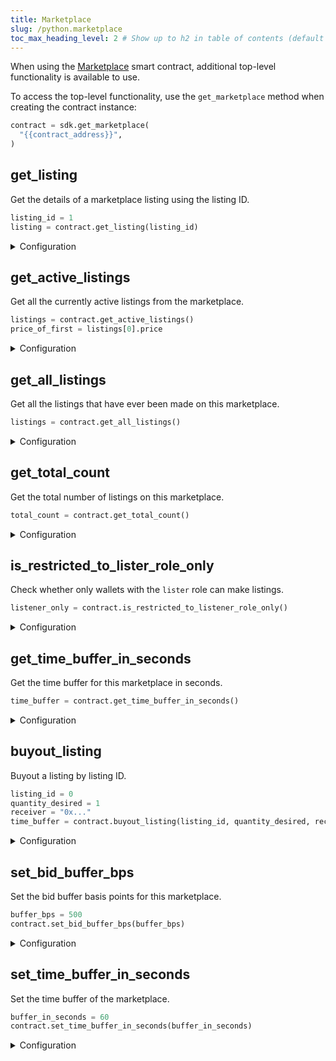 ```yaml
---
title: Marketplace
slug: /python.marketplace
toc_max_heading_level: 2 # Show up to h2 in table of contents (default is up to h3)
---
```


When using the [Marketplace](https://thirdweb.com/thirdweb.eth/Marketplace) smart contract, additional top-level functionality is available to use.

To access the top-level functionality, use the `get_marketplace` method when creating the contract instance:

```python
contract = sdk.get_marketplace(
  "{{contract_address}}",
)
```

## get_listing

Get the details of a marketplace listing using the listing ID.

```python
listing_id = 1
listing = contract.get_listing(listing_id)
```

<details>
    <summary>Configuration</summary>
    <div>

#### listing_id

The ID of the listing to get the details for.

Must be an `int`.

### Return Value

Returns an `AuctionListing` or `DirectListing` object, depending on the type, containing the following properties:

```python
class DirectListing:
    id: int
    asset_contract_address: str
    token_id: int
    asset: NFTMetadata
    start_time_in_seconds: int
    seconds_until_end: int
    quantity: int
    currency_contract_address: str
    buyout_currency_value_per_token: CurrencyValue
    buyout_price: PriceWei
    seller_address: str
    type = ListingType.DIRECT


class AuctionListing:
    id: int
    asset_contract_address: str
    token_id: int
    asset: NFTMetadata
    start_time_in_epoch_seconds: int
    end_time_in_epoch_seconds: int
    quantity: int
    currency_contract_address: str
    reserve_price: PriceWei
    buyout_price: PriceWei
    buyout_currency_value_per_token: CurrencyValue
    reserve_price_currency_value_per_token: CurrencyValue
    seller_address: str
    type = ListingType.AUCTION
```

</div>
</details>

## get_active_listings

Get all the currently active listings from the marketplace.

```python
listings = contract.get_active_listings()
price_of_first = listings[0].price
```

<details>
    <summary>Configuration</summary>
    <div>

### Return Value

A list of the listings `Union[DirectListing, AuctionListing]`.

</div>
</details>

## get_all_listings

Get all the listings that have ever been made on this marketplace.

```python
listings = contract.get_all_listings()
```

<details>
<summary>Configuration</summary>
<div>

### filter (optional)

Filter the marketplace listings. Must be of type `MarketplaceFilter`

```python
class MarketplaceFilter:
    start: int = 0
    count: int = 100
    seller: Optional[str] = None
    token_contract: Optional[str] = None
    token_id: Optional[int] = None
```

```python
from thirdweb.types.marketplace import MarketplaceFilter

filter = MarketplaceFilter(0, 5)
listings = contract.get_all_listings(filter)
```

### Return Value

A list of the listings `List[Union[DirectListing, AuctionListing]]`.

</div>
</details>

## get_total_count

Get the total number of listings on this marketplace.

```python
total_count = contract.get_total_count()
```

<details>
<summary>Configuration</summary>
<div>

### Return Value

An `int` representing the total number of listings on the marketplace contract.

</div>
</details>

## is_restricted_to_lister_role_only

Check whether only wallets with the `lister` role can make listings.

```python
listener_only = contract.is_restricted_to_listener_role_only()
```

<details>
<summary>Configuration</summary>
<div>

### Return Value

A `bool` representing whether the wallets with the `listener` role can make listings.

</div>
</details>

## get_time_buffer_in_seconds

Get the time buffer for this marketplace in seconds.

```python
time_buffer = contract.get_time_buffer_in_seconds()
```

<details>
<summary>Configuration</summary>
<div>

### Return Value

A `int` representing the time buffer in seconds.

</div>
</details>

## buyout_listing

Buyout a listing by listing ID.

```python
listing_id = 0
quantity_desired = 1
receiver = "0x..."
time_buffer = contract.buyout_listing(listing_id, quantity_desired, receiver)
```

<details>
<summary>Configuration</summary>
<div>

#### listing_id

ID of the listing to buyout. Must be of type `int`

```python
# highlight-next-line
listing_id = 0
quantity_desired = 1
receiver = "0x..."
time_buffer = contract.buyout_listing(listing_id, quantity_desired, receiver)
```

#### quantity_desired

Quantity to buyout. Must be of type `int`.

```python
listing_id = 0
# highlight-next-line
quantity_desired = 1
receiver = "0x..."
time_buffer = contract.buyout_listing(listing_id, quantity_desired, receiver)
```

#### receiver

Address to send the asset to. Must be of type `str`.

```python
listing_id = 0
quantity_desired = 1
# highlight-next-line
receiver = "0x..."
time_buffer = contract.buyout_listing(listing_id, quantity_desired, receiver)
```

### Return Value

A `int` representing the time buffer in seconds.

</div>
</details>

## set_bid_buffer_bps

Set the bid buffer basis points for this marketplace.

```python
buffer_bps = 500
contract.set_bid_buffer_bps(buffer_bps)
```

<details>
<summary>Configuration</summary>
<div>

#### buffer_bps

The bid buffer basis points. Must be of type `int`.

```python
# highlight-next-line
buffer_bps = 500
contract.set_bid_buffer_bps(buffer_bps)
```

</div>
</details>

## set_time_buffer_in_seconds

Set the time buffer of the marketplace.

```python
buffer_in_seconds = 60
contract.set_time_buffer_in_seconds(buffer_in_seconds)
```

<details>
<summary>Configuration</summary>
<div>

#### buffer_in_seconds

The time buffer in seconds. Must be of type `int`.

```python
# highlight-next-line
buffer_in_seconds = 60
contract.set_time_buffer_in_seconds(buffer_in_seconds)
```

</div>
</details>
